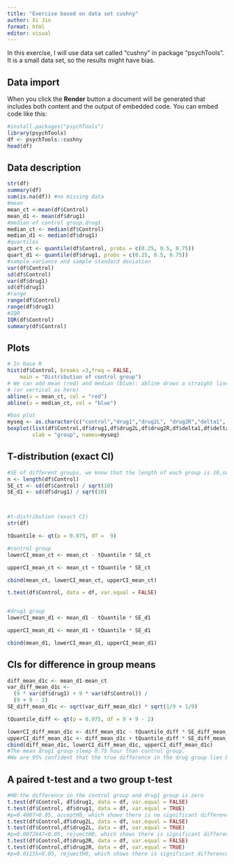 ```yaml
---
title: "Exercise based on data set cushny"
author: Xi Jin
format: html
editor: visual
---
```


In this exercise, I will use data set called "cushny" in package "psychTools". It is a small data set, so the results might have bias.

## Data import

When you click the **Render** button a document will be generated that includes both content and the output of embedded code. You can embed code like this:

```r
#install.packages("psychTools")
library(psychTools)
df <- psychTools::cushny
head(df)

```

## Data description

```r
str(df)
summary(df)
sum(is.na(df)) #no missing data
#mean
mean_ct <-mean(df$Control) 
mean_d1 <- mean(df$drug1)
#median of control group,drug1
median_ct <- median(df$Control)
median_d1 <- median(df$drug1)
#quartiles
quart_ct <- quantile(df$Control, probs = c(0.25, 0.5, 0.75))
quart_d1 <- quantile(df$drug1, probs = c(0.25, 0.5, 0.75))
#sample variance and sample standard deviation
var(df$Control)
sd(df$Control)
var(df$drug1)
sd(df$drug1)
#range
range(df$Control)
range(df$drug1)
#IQR
IQR(df$Control)
summary(df$Control)

```

## Plots

```r
# In base R
hist(df$Control, breaks =3,freq = FALSE,
    main = "Distribution of control group")
# We can add mean (red) and median (blue): abline draws a straight line from a to b 
# (or vertical as here)
abline(v = mean_ct, col = "red") 
abline(v = median_ct, col = "blue")

#box plot
myseq <- as.character(c("control","drug1","drug2L", "drug2R","delta1", "delta2L","delta2R"))
boxplot(list(df$Control,df$drug1,df$drug2L,df$drug2R,df$delta1,df$delta2L,df$delta2R), ylab = "Hours of sleep",
        xlab = "group", names=myseq)
```

## T-distribution (exact CI)

```r

#SE of different groups, we know that the length of each group is 10,so df=9
n <- length(df$Control)
SE_ct <- sd(df$Control) / sqrt(10) 
SE_d1 <- sd(df$drug1) / sqrt(10) 



#t-distribution (exact CI)
str(df)

tQuantile <- qt(p = 0.975, df =  9)

#control group
lowerCI_mean_ct <- mean_ct - tQuantile * SE_ct

upperCI_mean_ct <- mean_ct + tQuantile * SE_ct

cbind(mean_ct, lowerCI_mean_ct, upperCI_mean_ct)

t.test(df$Control, data = df, var.equal = FALSE)


#drug1 group
lowerCI_mean_d1 <- mean_d1 - tQuantile * SE_d1

upperCI_mean_d1 <- mean_d1 + tQuantile * SE_d1

cbind(mean_d1, lowerCI_mean_d1, upperCI_mean_d1)
```

## CIs for difference in group means

```r
diff_mean_d1c <- mean_d1-mean_ct
var_diff_mean_d1c <- 
  (9 * var(df$drug1) + 9 * var(df$Control)) / 
  (9 + 9 - 2)
SE_diff_mean_d1c <- sqrt(var_diff_mean_d1c) * sqrt(1/9 + 1/9) 

tQuantile_diff <- qt(p = 0.975, df = 9 + 9 - 2)

lowerCI_diff_mean_d1c <- diff_mean_d1c - tQuantile_diff * SE_diff_mean_d1c
upperCI_diff_mean_d1c <- diff_mean_d1c + tQuantile_diff * SE_diff_mean_d1c
cbind(diff_mean_d1c, lowerCI_diff_mean_d1c, upperCI_diff_mean_d1c)
#The mean drug1 group sleep 0.75 hour than control group. 
#We are 95% confident that the true difference in the drug group lies between-1.31 hour and 2.81 hour.


```

## A paired t-test and a two group t-test

```r
#H0:the difference in the control group and drug1 group is zero
t.test(df$Control, df$drug1, data = df, var.equal = FALSE)
t.test(df$Control, df$drug1, data = df, var.equal = TRUE)
#p=0.4007>0.05, acceptH0, which shows there is no significant difference between the control group and drug1 group.
t.test(df$Control,df$drug2L, data = df, var.equal = FALSE)
t.test(df$Control,df$drug2L, data = df, var.equal = TRUE)
#p=0.0072647<0.05, rejuectH0, which shows there is significant difference between the control group and drug2L group.
t.test(df$Control,df$drug2R, data = df, var.equal = FALSE)
t.test(df$Control,df$drug2R, data = df, var.equal = TRUE)
#p=0.01155<0.05, rejuectH0, which shows there is significant difference between the control group and drug2L group.

```

## 
